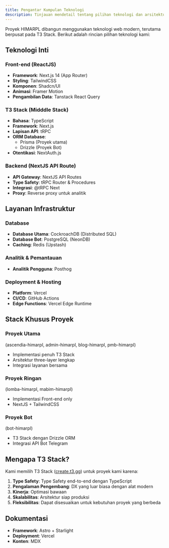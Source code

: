 ```yaml
---
title: Pengantar Kumpulan Teknologi
description: Tinjauan mendetail tentang pilihan teknologi dan arsitektur pada HIMARPL
---
```


Proyek HIMARPL dibangun menggunakan teknologi web modern, terutama berpusat pada T3 Stack. Berikut adalah rincian pilihan teknologi kami:

## Teknologi Inti

### Front-end (ReactJS)

- **Framework**: Next.js 14 (App Router)
- **Styling**: TailwindCSS
- **Komponen**: Shadcn/UI
- **Animasi**: Framer Motion
- **Pengambilan Data**: Tanstack React Query

### T3 Stack (Midddle Stack)

- **Bahasa**: TypeScript
- **Framework**: Next.js
- **Lapisan API**: tRPC
- **ORM Database**:
  - Prisma (Proyek utama)
  - Drizzle (Proyek Bot)
- **Otentikasi**: NextAuth.js

### Backend (NextJS API Route)

- **API Gateway**: NextJS API Routes
- **Type Safety**: tRPC Router & Procedures
- **Integrasi**: @tRPC Next
- **Proxy**: Reverse proxy untuk analitik

## Layanan Infrastruktur

### Database

- **Database Utama**: CockroachDB (Distributed SQL)
- **Database Bot**: PostgreSQL (NeonDB)
- **Caching**: Redis (Upstash)

### Analitik & Pemantauan

- **Analitik Pengguna**: Posthog

### Deployment & Hosting

- **Platform**: Vercel
- **CI/CD**: GitHub Actions
- **Edge Functions**: Vercel Edge Runtime

## Stack Khusus Proyek

### Proyek Utama

(ascendia-himarpl, admin-himarpl, blog-himarpl, pmb-himarpl)

- Implementasi penuh T3 Stack
- Arsitektur three-layer lengkap
- Integrasi layanan bersama

### Proyek Ringan

(lomba-himarpl, mabim-himarpl)

- Implementasi Front-end only
- NextJS + TailwindCSS

### Proyek Bot

(bot-himarpl)

- T3 Stack dengan Drizzle ORM
- Integrasi API Bot Telegram

## Mengapa T3 Stack?

Kami memilih T3 Stack ([create.t3.gg](https://create.t3.gg)) untuk proyek kami karena:

1. **Type Safety**: Type Safety end-to-end dengan TypeScript
2. **Pengalaman Pengembang**: DX yang luar biasa dengan alat modern
3. **Kinerja**: Optimasi bawaan
4. **Skalabilitas**: Arsitektur siap produksi
5. **Fleksibilitas**: Dapat disesuaikan untuk kebutuhan proyek yang berbeda

## Dokumentasi

- **Framework**: Astro + Starlight
- **Deployment**: Vercel
- **Konten**: MDX
